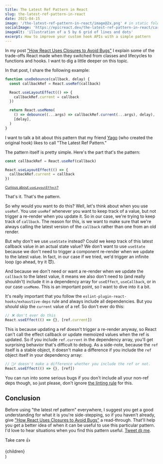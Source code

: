 ```yaml
---
title: The Latest Ref Pattern in React
slug: the-latest-ref-pattern-in-react
date: 2021-04-15
image: '/the-latest-ref-pattern-in-react/image@2x.png' # in static folder
socialImage: 'https://epicreact.dev/the-latest-ref-pattern-in-react/card@2x.png'
imageAlt: 'illustration of a 5 by 6 grid of lines and dots'
excerpt: How to improve your custom hook APIs with a simple pattern
---
```


In my post
["How React Uses Closures to Avoid Bugs"](https://epicreact.dev/how-react-uses-closures-to-avoid-bugs)
I explain some of the trade-offs React made when they switched from classes and
lifecycles to functions and hooks. I want to dig a little deeper on this topic.

In that post, I share the following example:

```javascript
function useDebounce(callback, delay) {
  const callbackRef = React.useRef(callback)

  React.useLayoutEffect(() => {
    callbackRef.current = callback
  })

  return React.useMemo(
    () => debounce((...args) => callbackRef.current(...args), delay),
    [delay],
  )
}
```

I want to talk a bit about this pattern that my friend
[Yago](https://twitter.com/yagopereiraaz) (who created the original hook) likes
to call "The Latest Ref Pattern."

The pattern itself is pretty simple. Here's the part that's the pattern:

```javascript
const callbackRef = React.useRef(callback)

React.useLayoutEffect(() => {
  callbackRef.current = callback
})
```

<small>
  <a href="https://kcd.im/uselayouteffect">
    Curious about <code>useLayoutEffect</code>?
  </a>
</small>

That's it. That's the pattern.

So why would you want to do this? Well, let's think about when you use `useRef`.
You use `useRef` whenever you want to keep track of a value, but not trigger a
re-render when you update it. So in our case, we're trying to keep track of
`callback`. The reason for this, is we want to make sure that we're always
calling the latest version of the `callback` rather than one from an old render.

But why don't we use `useState` instead? Could we keep track of this latest
callback value in an actual state value? We don't want to use `useState` because
we don't need to trigger a component re-render when we update to the latest
value. In fact, in our case if we tried, we'd trigger an infinite loop (go
ahead, try it 😈).

And because we don't need or want a re-render when we update the `callback` to
the latest value, it means we also don't need to (and really shouldn't) include
it in a dependency array for `useEffect`, `useCallback`, or in our case
`useMemo`. This is an important point, so I want to dive into it a bit.

It's really important that you follow the
`eslint-plugin-react-hooks/exhaustive-deps` rule and always include all
dependencies. But you _should_ skip the `current` value of a ref. So don't ever
do this:

```javascript
// ❌ don't ever do this
React.useEffect(() => {}, [ref.current])
```

This is because updating a ref doesn't trigger a re-render anyway, so React
can't call the effect callback or update memoized values when the ref is
updated. So if you include `ref.current` in the dependency array, you'll get
surprising behavior that's difficult to debug. As a side-note, because the `ref`
itself is a stable object, it doesn't make a difference if you include the `ref`
object itself in your dependency array:

```javascript
// 🤷‍♂️ doesn't make a difference whether you include the ref or not.
React.useEffect(() => {}, [ref])
```

You can run into some serious bugs if you don't include all your non-ref deps
though, so just please, don't ignore
[the linting rule](https://www.npmjs.com/package/eslint-plugin-react-hooks) for
this.

## Conclusion

Before using "the latest ref pattern" everywhere, I suggest you get a good
understanding for what it is you're side-stepping, so if you haven't already,
give
["How React Uses Closures to Avoid Bugs"](https://epicreact.dev/how-react-uses-closures-to-avoid-bugs)
a read-through. That'll help you get a better idea of when it can be useful to
use this particular pattern. I'd love to hear situations when you find this
pattern useful.
[Tweet @ me](https://twitter.com/intent/tweet?text=Hey%20@kentcdodds,%20I%20read%20https://epicreact.dev/the-latest-ref-pattern-in-react.%20Here%27s%20how%20I%20use%20the%20latest%20ref%20pattern.).

Take care 👍


  <Article {...pageContext} {...props}>
    {children}
  </Article>
)

